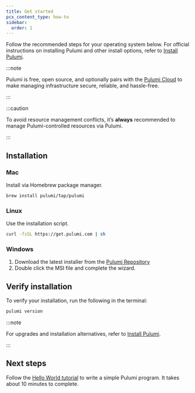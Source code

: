 ```yaml
---
title: Get started
pcx_content_type: how-to
sidebar:
  order: 1
---
```


Follow the recommended steps for your operating system below. For official instructions on installing Pulumi and other install options, refer to [Install Pulumi](https://www.pulumi.com/docs/install/).

:::note

Pulumi is free, open source, and optionally pairs with the [Pulumi Cloud](https://www.pulumi.com/product/pulumi-cloud/) to make managing infrastructure secure, reliable, and hassle-free.

:::

:::caution

To avoid resource management conflicts, it’s **always** recommended to manage Pulumi-controlled resources via Pulumi.

:::

## Installation

### Mac

Install via Homebrew package manager.

```sh
brew install pulumi/tap/pulumi
```

### Linux

Use the installation script.

```sh
curl -fsSL https://get.pulumi.com | sh
```

### Windows

1. Download the latest installer from the [Pulumi Repository](https://github.com/pulumi/pulumi-winget/releases/latest)
2. Double click the MSI file and complete the wizard.

## Verify installation

To verify your installation, run the following in the terminal:

```sh
pulumi version
```

:::note

For upgrades and installation alternatives, refer to [Install Pulumi](https://www.pulumi.com/docs/install/).

:::

## Next steps

Follow the [Hello World tutorial](/pulumi/tutorial/hello-world/) to write a simple Pulumi program. It takes about 10 minutes to complete.
